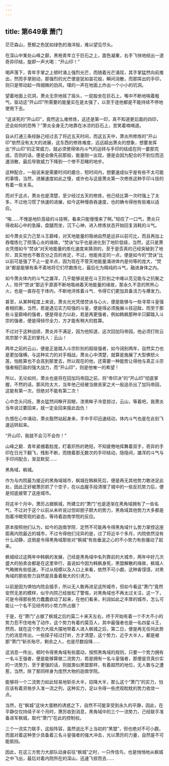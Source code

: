 ```yaml
---
---
---
```

title: 第649章 萧门
---



茫茫森山，葱郁之色犹如绿色的海洋般，难以望见尽头。

在深山中某处山峰之巅，黑袍青年立于巨石之上，面色凝重，右手飞快地结出一道奇异印结，旋即一声大喝：“开山印！”

喝声落下，青年手掌之上顿时涌上强烈光芒，而随着光芒涌现，其手掌猛然向前推出，然而手掌刚动，那强烈的光芒便是犹如昙花般，瞬间消散，而那挥出的手印，则只是带动起一阵细微的劲风，噗的一声在地面上炸出一个小小的坑洞。

望着地面上坑洞，萧炎无奈地摇了摇头，一屁股坐在巨石上，嘴中不断地喘着粗气，驱动这“开山印”所需要的能量实在是太强了，以至于连他都是不能持续不停地使用下去。

“这该死的“开山印”，竟然这么难修炼，这还是第一印，真不知道更后面的四印，还会如何的恐怖？”萧炎全身无力地靠在冰凉的巨石上，苦笑着喃喃道。

自从打通三条经脉己经过去了将近五天时间，而这五天中，萧炎所修炼的“开山印”依然没有太大的进展，这东西的修炼难度，远远超出萧炎的想象，想要发挥出“开山印”的正常威力，就必须使得体内斗气的运转与手印的结成在同一霎那完成，否则的话，便是会像先前那般，能量刚一出现，便是会因为配合的不到位而迅速消散，最后导致威力下降到一个惨不忍睹的地步。

这种配合，一般说来是需要时间的磨合，短时间内，想要速成似乎是有些不太可能的事情，当然，进展速度如此之慢，或许也与这是萧炎第一次修炼这种手印斗技的有着一些关系。

而对于这点，萧炎也是清楚，至少经过五天的修炼，他己经比第一次时强上了太多，不过他习惯了快速的进展，如今这种慢吞吞速度，也的确令得他有些难以适应。

“唉……不愧是地阶高级的斗技啊，看来只能慢慢来了啊。”轻叹了一口气，萧炎只得收起心中的急躁，盘腿而坐，沉下心神，进入修炼状态开始回复消耗的斗气。

如今萧炎实力己至斗王巅峰，对天地能量的吸纳自然是远非以前可比，而且再加上吞噬炼化了陨落心炎的缘故，“焚诀”似乎也是进化到了地阶低级，当然，这只是萧炎凭借如今“焚诀”对天地能量的炼化速度来猜测的，至于是否真的己经突破到了地阶，其实他也不敢百分之百的肯定，不过，他能肯定的一点，便是如今的“焚诀”比以前可是强了不止一星半点，因为现在不管天地能量涌进体内是何等的庞大，“焚诀”都是能够有条不紊地将它们尽数炼化，最后化为精纯的斗气，融进身体之内。

如今萧炎体内的斗气之雄浑，几乎能够说是在斗王阶别之中难以觅见能与之抗衡之人，除开“焚诀”那近乎源源不断地吸纳着天地能量的缘故，那永久不息的熊熊心火，也是一直存在于体内，不断地淬炼着斗气．令得它们更加具备活力与爆发力。

甚至，从某种程度上来说，萧炎光光凭借焚诀与心火，便是能够与一些寻常斗皇强者相抗衡，当然，若是遇见实力较强的斗皇，便是得必须施展斗技迎敌，而至于那些斗皇巅峰的强者，便是得全力以赴，若是再更强者，例如韩枫那种半只脚踏入斗宗的强者，便是得倾尽全力，方才能有稍大的胜算。

不过对于这种战绩，萧炎并不满足，因为他知道，这次回加玛帝园，他必须打败云岚宗那个真正的掌托人：云山！

两年之前的云山，便是正是踏入斗宗阶别的超级强者，如今阔别两年，自然实力也是更加强横，与这种实力的对手相战，萧炎心中清楚，就算是施展了大型佛怒火莲，怕胜算也不会高到那里去，所以观在的他，还需要一种能势让得他与真正斗宗强者相匹敌的强大战力，而“开山印”，则是他唯一的希望！

所以，无论如何，萧炎也是将在回加玛帝园之前，将“帝印决”的“开山印”彻底掌握，不然的话，那风险太大，当年他己经被当做丧家之犬一般追杀出了加玛帝园，这能有第一次，但绝对不能有第二次！

心中念头闪烁，萧炎猛然间睁开双眼，漆黑眸子冷意掠过，云山，等着吧，我萧炎当年说过要回来，就一定会回来报此血仇！

仇恨在心中涌动，萧炎豁然站起身来，手中手印迅速结动，体内斗气也是在此刻飞速运转起来。

“开山印，我就不会习不会你！”

山峰之巅．青年紧绷着脸庞，盯着炽热的艳阳，不知疲倦地挥舞着双手，奇异的手印在日光下翻飞，残影不断，而随着那无数次的手印结动，隐隐间，雄浑的斗气与手印间配合，渐显默契……

黑角域，枫城。

作为与内院最为接近的黑角域城市，枫城在韩枫死后，便是再无其他势力敢进足此处，因此正好被萧厉抓了个空子，在以血腥手段清理了城中的一些反抗势力后，便是彻底接管了这座城市。

将这半个月中，萧厉占据枫城，所建立的“萧门”也是逐渐在黑角域拥有了一些名气，不过对于这个以前从未听说过但却胆子颇大的势力，黑角域其他势力大多都是抱着冷眼旁观的姿态，等待着迦南学院的反应。

原本按照他们认为，如今的迦南学院．定然不可能再令得黑角域什么势力掌控这座距离内院最近的城市，不过令得他们诧异的是，过了将近半个多月，内院依然没有什么动静，这倒是令得黑角域那些对“枫城”有些垂涎之心的不小势力有些骚动了起来。

枫城经过这两年中韩枫的发展，己经是黑角域中名列靠前的大城市，两年中好几次盛大的拍卖会都是在这里举行，虽说如今因为韩枫身死，黑盟解散的缘故，枫城人气略微有些低迷，不过从规模以及人口上来看，依然不可小觑，这种香馍馍，对黑角域的那些势力自然是具备着极大的引诱力。

以前是因为惧怕内院会插手，所以无人敢再进足这所城市，但如今看这“萧门”竟然安然无恙的模样，似乎内院己经放松了警惕，对黑角域也不再太过关注，这一下，可是令得那些势力蠢蠢欲动了起来，在他们看来，利润如此之丰厚的城市，怎么可能让一个名不见经传的小势力所占据？

于是，在“萧门”占据了枫城之后约莫二十来天左右，终于开始有着一个不大不小的势力忍不住地有了动作，这个势力有着约莫百人，其中最强者也是一名四星斗王，然而，就在这个势力大摇大摆地带着人进入枫城之后，第二日，便是再无任何此势力的消息传出，一些探子经过打听，方才清楚，这个势力，近乎大半人，都是被那“萧门”斩杀殆尽，剩余之人，也是尽数投降……

这消息一传出，顿时令得黑角域有些震动，按照黑角域的规则，只要一个势力拥有一名斗王强者，便是能够算做二流势力，若是拥有一名斗皇强者，那便是货真价实的一流势力，至于更强的话，则就类似黑盟那样，有着超然的地位，无人敢与之遭惹，当然，除了那同样身为庞然大物的迦南学院。

能够将一个二流势力如此轻易地斩杀大半，招降大半，那么这个“萧门”的实力，怕应该有着资格步入准一流之列，这种实力，足以令得一些虎观眈眈的势力收敛一点。

当然，在“枫城”这块大蛋糕的诱惑之下，自然不可能享受到永久的平静，因此，在平静仅仅持续子半个月时，萧厉收到消息，黑角域中的三个一流势力，己经联手准备进军枫城，取代“萧门”在此的控制权。

三个一流实力联手，这般阵容，虽然说比不上当初的“黑盟”，但也绝对不可小觑，而面对着这种至少具备着三名斗皇强者的强大冲击，光以萧厉的力量，自然是不可能抵挡。

因此，在这三方势力大部队动身前往“枫城”之时，一只传信鸟，也是悄悄地从枫城之中飞出，最后对着内院所在的深山，迅速飞掠而去……